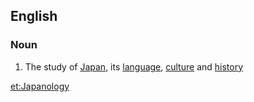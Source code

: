 ==English==

===Noun===
{{wikipedia}}
{{en-noun|-}}

# The study of [[Japan]], its [[language]], [[culture]] and [[history]]

[[et:Japanology]]